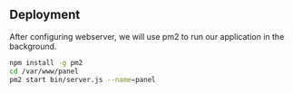 ## Deployment

After configuring webserver, we will use pm2 to run our application in the background.

```bash
npm install -g pm2
cd /var/www/panel
pm2 start bin/server.js --name=panel
```